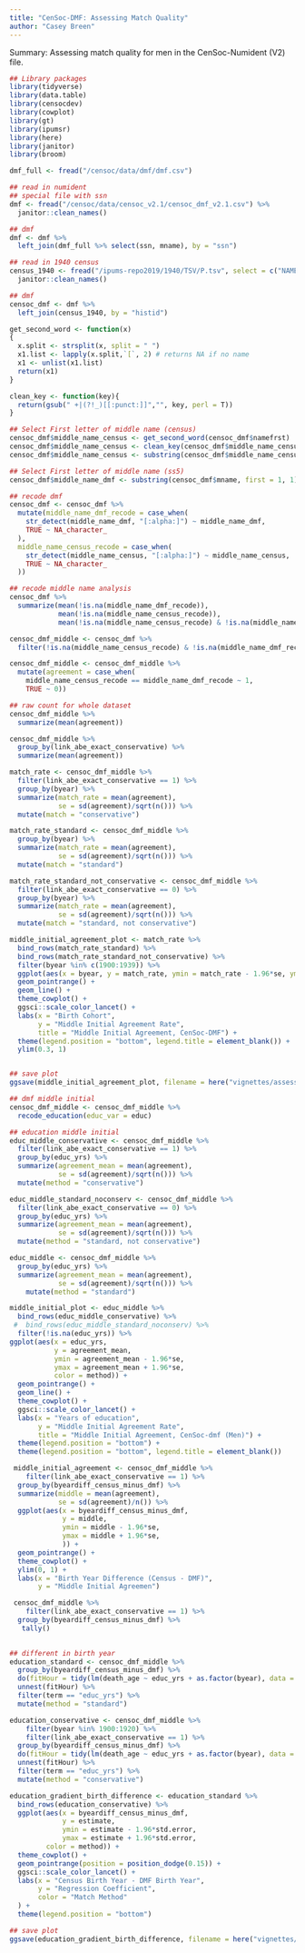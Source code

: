 ```yaml
---
title: "CenSoc-DMF: Assessing Match Quality"
author: "Casey Breen" 
---
```


Summary: Assessing match quality for men in the CenSoc-Numident (V2) file. 

```r
## Library packages 
library(tidyverse)
library(data.table)
library(censocdev)
library(cowplot)
library(gt)
library(ipumsr)
library(here)
library(janitor)
library(broom)
```


```r
dmf_full <- fread("/censoc/data/dmf/dmf.csv")
```


```r
## read in numident 
## special file with ssn 
dmf <- fread("/censoc/data/censoc_v2.1/censoc_dmf_v2.1.csv") %>% 
  janitor::clean_names()

## dmf  
dmf <- dmf %>% 
  left_join(dmf_full %>% select(ssn, mname), by = "ssn")

## read in 1940 census 
census_1940 <- fread("/ipums-repo2019/1940/TSV/P.tsv", select = c("NAMEFRST", "HISTID", "SERIALP", "AGE", "INCWAGE", "SEX", "EDUC", "RACE", "RELATE", "MARST", "SEI")) %>% 
  janitor::clean_names()

## dmf 
censoc_dmf <- dmf %>% 
  left_join(census_1940, by = "histid")
```


```r
get_second_word <- function(x)
{
  x.split <- strsplit(x, split = " ")
  x1.list <- lapply(x.split,`[`, 2) # returns NA if no name
  x1 <- unlist(x1.list)
  return(x1)
}

clean_key <- function(key){
  return(gsub(" +|(?!_)[[:punct:]]","", key, perl = T))
}
```


```r
## Select First letter of middle name (census)
censoc_dmf$middle_name_census <- get_second_word(censoc_dmf$namefrst)
censoc_dmf$middle_name_census <- clean_key(censoc_dmf$middle_name_census)
censoc_dmf$middle_name_census <- substring(censoc_dmf$middle_name_census, 1, 1)

## Select First letter of middle name (ss5)
censoc_dmf$middle_name_dmf <- substring(censoc_dmf$mname, first = 1, 1)
```

```r
## recode dmf 
censoc_dmf <- censoc_dmf %>% 
  mutate(middle_name_dmf_recode = case_when(
    str_detect(middle_name_dmf, "[:alpha:]") ~ middle_name_dmf,
    TRUE ~ NA_character_
  ),
  middle_name_census_recode = case_when(
    str_detect(middle_name_census, "[:alpha:]") ~ middle_name_census,
    TRUE ~ NA_character_
  ))

## recode middle name analysis 
censoc_dmf %>% 
  summarize(mean(!is.na(middle_name_dmf_recode)),
            mean(!is.na(middle_name_census_recode)),
            mean(!is.na(middle_name_census_recode) & !is.na(middle_name_dmf_recode)))
```

```r
censoc_dmf_middle <- censoc_dmf %>% 
  filter(!is.na(middle_name_census_recode) & !is.na(middle_name_dmf_recode))

censoc_dmf_middle <- censoc_dmf_middle %>% 
  mutate(agreement = case_when(
    middle_name_census_recode == middle_name_dmf_recode ~ 1,
    TRUE ~ 0))
```

```r
## raw count for whole dataset
censoc_dmf_middle %>% 
  summarize(mean(agreement))

censoc_dmf_middle %>% 
  group_by(link_abe_exact_conservative) %>% 
  summarize(mean(agreement))
```

```r
match_rate <- censoc_dmf_middle %>% 
  filter(link_abe_exact_conservative == 1) %>% 
  group_by(byear) %>% 
  summarize(match_rate = mean(agreement),
            se = sd(agreement)/sqrt(n())) %>% 
  mutate(match = "conservative")

match_rate_standard <- censoc_dmf_middle %>% 
  group_by(byear) %>% 
  summarize(match_rate = mean(agreement),
            se = sd(agreement)/sqrt(n())) %>% 
  mutate(match = "standard")

match_rate_standard_not_conservative <- censoc_dmf_middle %>% 
  filter(link_abe_exact_conservative == 0) %>% 
  group_by(byear) %>% 
  summarize(match_rate = mean(agreement),
            se = sd(agreement)/sqrt(n())) %>% 
  mutate(match = "standard, not conservative")

middle_initial_agreement_plot <- match_rate %>% 
  bind_rows(match_rate_standard) %>% 
  bind_rows(match_rate_standard_not_conservative) %>% 
  filter(byear %in% c(1900:1939)) %>% 
  ggplot(aes(x = byear, y = match_rate, ymin = match_rate - 1.96*se, ymax = match_rate + 1.96*se,  color = match, shape = match)) + 
  geom_pointrange() + 
  geom_line() + 
  theme_cowplot() + 
  ggsci::scale_color_lancet() + 
  labs(x = "Birth Cohort",
       y = "Middle Initial Agreement Rate",
       title = "Middle Initial Agreement, CenSoc-DMF") + 
  theme(legend.position = "bottom", legend.title = element_blank()) + 
  ylim(0.3, 1)


## save plot 
ggsave(middle_initial_agreement_plot, filename = here("vignettes/assess_match_quality/figs/dmf_middle_initial_plot.pdf"), height = 5, width = 7)
```

```r
## dmf middle initial 
censoc_dmf_middle <- censoc_dmf_middle %>% 
  recode_education(educ_var = educ)

## education middle initial 
educ_middle_conservative <- censoc_dmf_middle %>% 
  filter(link_abe_exact_conservative == 1) %>% 
  group_by(educ_yrs) %>% 
  summarize(agreement_mean = mean(agreement),
            se = sd(agreement)/sqrt(n())) %>% 
  mutate(method = "conservative")

educ_middle_standard_noconserv <- censoc_dmf_middle %>% 
  filter(link_abe_exact_conservative == 0) %>% 
  group_by(educ_yrs) %>% 
  summarize(agreement_mean = mean(agreement),
            se = sd(agreement)/sqrt(n())) %>% 
  mutate(method = "standard, not conservative")

educ_middle <- censoc_dmf_middle %>% 
  group_by(educ_yrs) %>% 
  summarize(agreement_mean = mean(agreement),
            se = sd(agreement)/sqrt(n())) %>% 
    mutate(method = "standard")

middle_initial_plot <- educ_middle %>% 
  bind_rows(educ_middle_conservative) %>% 
 #  bind_rows(educ_middle_standard_noconserv) %>% 
  filter(!is.na(educ_yrs)) %>% 
ggplot(aes(x = educ_yrs,
           y = agreement_mean,
           ymin = agreement_mean - 1.96*se,
           ymax = agreement_mean + 1.96*se,
           color = method)) + 
  geom_pointrange() + 
  geom_line() + 
  theme_cowplot() + 
  ggsci::scale_color_lancet() + 
  labs(x = "Years of education",
       y = "Middle Initial Agreement Rate",
       title = "Middle Initial Agreement, CenSoc-dmf (Men)") + 
  theme(legend.position = "bottom") + 
  theme(legend.position = "bottom", legend.title = element_blank())

```

```r
 middle_initial_agreement <- censoc_dmf_middle %>% 
    filter(link_abe_exact_conservative == 1) %>% 
  group_by(byeardiff_census_minus_dmf) %>% 
  summarize(middle = mean(agreement),
            se = sd(agreement)/n()) %>% 
  ggplot(aes(x = byeardiff_census_minus_dmf, 
             y = middle,
             ymin = middle - 1.96*se,
             ymax = middle + 1.96*se,
             )) + 
  geom_pointrange() + 
  theme_cowplot() + 
  ylim(0, 1) + 
  labs(x = "Birth Year Difference (Census - DMF)",
       y = "Middle Initial Agreemen")

 censoc_dmf_middle %>% 
    filter(link_abe_exact_conservative == 1) %>% 
  group_by(byeardiff_census_minus_dmf) %>% 
   tally()
 
```



```r
## different in birth year 
education_standard <- censoc_dmf_middle %>% 
  group_by(byeardiff_census_minus_dmf) %>%
  do(fitHour = tidy(lm(death_age ~ educ_yrs + as.factor(byear), data = .))) %>% 
  unnest(fitHour) %>% 
  filter(term == "educ_yrs") %>% 
  mutate(method = "standard")

education_conservative <- censoc_dmf_middle %>% 
    filter(byear %in% 1900:1920) %>% 
    filter(link_abe_exact_conservative == 1) %>% 
  group_by(byeardiff_census_minus_dmf) %>%
  do(fitHour = tidy(lm(death_age ~ educ_yrs + as.factor(byear), data = .))) %>% 
  unnest(fitHour) %>% 
  filter(term == "educ_yrs") %>% 
  mutate(method = "conservative")

education_gradient_birth_difference <- education_standard %>%  
  bind_rows(education_conservative) %>% 
  ggplot(aes(x = byeardiff_census_minus_dmf, 
             y = estimate,
             ymin = estimate - 1.96*std.error,
             ymax = estimate + 1.96*std.error,
         color = method)) + 
  theme_cowplot() + 
  geom_pointrange(position = position_dodge(0.15)) + 
  ggsci::scale_color_lancet() + 
  labs(x = "Census Birth Year - DMF Birth Year",
       y = "Regression Coefficient",
       color = "Match Method"
  ) + 
  theme(legend.position = "bottom")

## save plot 
ggsave(education_gradient_birth_difference, filename = here("vignettes/assess_match_quality/figs/dmf_education_gradient_birth_difference.pdf"), height = 5, width = 7)
```





